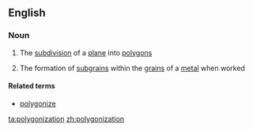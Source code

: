 ==English==

===Noun===
{{en-noun}}

#{{maths}} The [[subdivision]] of a [[plane]] into [[polygon]]s
#{{metallurgy}} The formation of [[subgrain]]s within the [[grain]]s of a [[metal]] when worked

====Related terms====
*[[polygonize]]

[[ta:polygonization]]
[[zh:polygonization]]